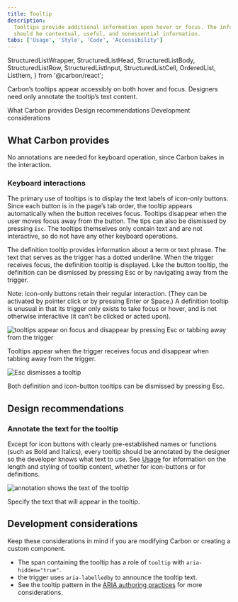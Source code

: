 ```yaml
---
title: Tooltip
description:
  Tooltips provide additional information upon hover or focus. The information
  should be contextual, useful, and nonessential information.
tabs: ['Usage', 'Style', 'Code', 'Accessibility']
---
```


  StructuredListWrapper,
  StructuredListHead,
  StructuredListBody,
  StructuredListRow,
  StructuredListInput,
  StructuredListCell,
  OrderedList,
  ListItem,
} from '@carbon/react';

<PageDescription>

Carbon’s tooltips appear accessibly on both hover and focus. Designers need only annotate the tooltip’s text content.

</PageDescription>

<AnchorLinks>
  <AnchorLink>What Carbon provides</AnchorLink>
  <AnchorLink>Design recommendations</AnchorLink>
  <AnchorLink>Development considerations</AnchorLink>
</AnchorLinks>

## What Carbon provides

No annotations are needed for keyboard operation, since Carbon bakes in the interaction.

### Keyboard interactions

The primary use of tooltips is to display the text labels of icon-only buttons. Since each button is in the page’s tab order, the tooltip appears automatically when the button receives focus. Tooltips disappear when the user moves focus away from the button. The tips can also be dismissed by pressing `Esc`. The tooltips themselves only contain text and are not interactive, so do not have any other keyboard operations.

The definition tooltip provides information about a term or text phrase. The text that serves as the trigger has a dotted underline. When the trigger receives focus, the definition tooltip is displayed. Like the button tooltip, the definition can be dismissed by pressing Esc or by navigating away from the trigger.

Note: icon-only buttons retain their regular interaction. (They can be activated by pointer click or by pressing Enter or Space.)  A definition tooltip is unusual in that its trigger only exists to take focus or hover, and is not otherwise interactive (it can’t be clicked or acted upon).

<Row>
<Column colLg={8}>

![tooltips appear on focus and disappear by pressing Esc or tabbing away from the trigger](images/tooltip-accessibility-1.png)

<Caption>
  Tooltips appear when the trigger receives focus and disappear when tabbing away from the trigger.
</Caption>

</Column>
</Row>

<Row>
<Column colLg={8}>

![Esc dismisses a tooltip](images/tooltip-accessibility-2.png)

<Caption>
  Both definition and icon-button tooltips can be dismissed by pressing Esc.
</Caption>

</Column>
</Row>

## Design recommendations

### Annotate the text for the tooltip

Except for icon buttons with clearly pre-established names or functions (such as Bold and Italics), every tooltip should be annotated by the designer so the developer knows what text to use. See [Usage](https://carbondesignsystem.com/components/tooltip/usage) for information on the length and styling of tooltip content, whether for icon-buttons or for definitions.

<Row>
<Column colLg={8}>

![annotation shows the text of the tooltip](images/tooltip-accessibility-3.png)

<Caption>Specify the text that will appear in the tooltip.</Caption>

</Column>
</Row>

## Development considerations

Keep these considerations in mind if you are modifying Carbon or creating a
custom component.

- The span containing the tooltip has a role of `tooltip` with `aria-hidden="true"`.
- the trigger uses `aria-labelledby` to announce the tooltip text.
- See the tooltip pattern in the [ARIA authoring practices](https://w3c.github.io/aria-practices/#tooltip) for more considerations.